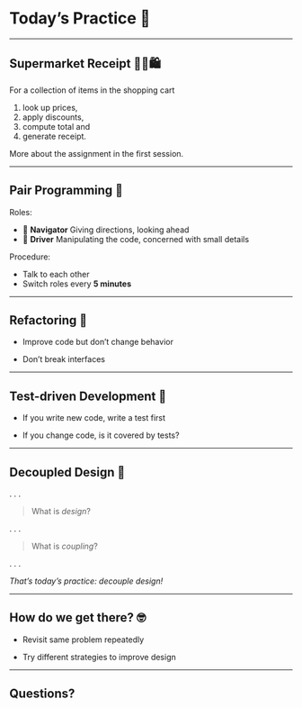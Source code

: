 # Today's Practice 🥷

---

## Supermarket Receipt 🛒🧾🛍️

For a collection of items in the shopping cart

1. look up prices,
1. apply discounts,
1. compute total and
1. generate receipt.

More about the assignment in the first session.

---

## Pair Programming 🤝

Roles:

- 🧭 **Navigator** Giving directions, looking ahead
- 🚗 **Driver** Manipulating the code, concerned with small details

Procedure:

- Talk to each other
- Switch roles every **5 minutes**

---

## Refactoring 🔧

- Improve code but don't change behavior

- Don't break interfaces

---

## Test-driven Development 🧪

- If you write new code, write a test first

- If you change code, is it covered by tests?

---

## Decoupled Design 🤔

. . .

> What is *design*?

. . .

> What is *coupling*?

. . .

*That's today's practice: decouple design!*

---

<!-- TODO: visualize that -->

## How do we get there? 🤓

- Revisit same problem repeatedly

- Try different strategies to improve design

---

## Questions?

